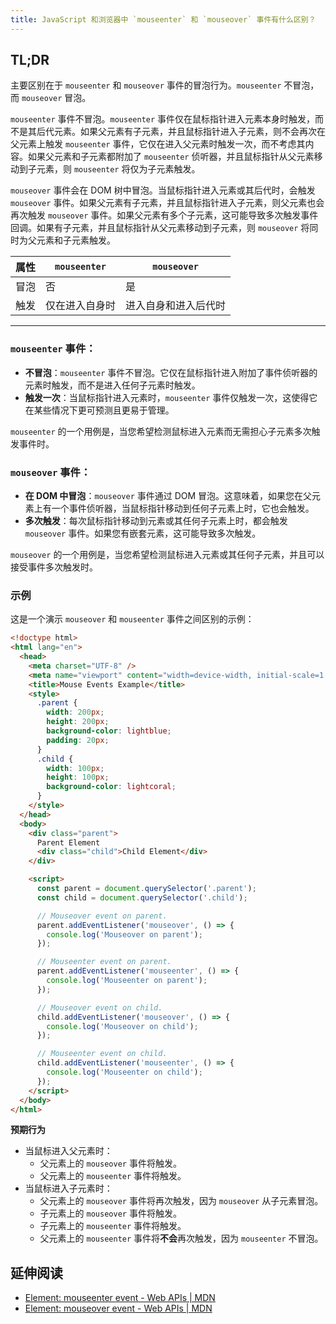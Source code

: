 ```yaml
---
title: JavaScript 和浏览器中 `mouseenter` 和 `mouseover` 事件有什么区别？
---
```


## TL;DR

主要区别在于 `mouseenter` 和 `mouseover` 事件的冒泡行为。`mouseenter` 不冒泡，而 `mouseover` 冒泡。

`mouseenter` 事件不冒泡。`mouseenter` 事件仅在鼠标指针进入元素本身时触发，而不是其后代元素。如果父元素有子元素，并且鼠标指针进入子元素，则不会再次在父元素上触发 `mouseenter` 事件，它仅在进入父元素时触发一次，而不考虑其内容。如果父元素和子元素都附加了 `mouseenter` 侦听器，并且鼠标指针从父元素移动到子元素，则 `mouseenter` 将仅为子元素触发。

`mouseover` 事件会在 DOM 树中冒泡。当鼠标指针进入元素或其后代时，会触发 `mouseover` 事件。如果父元素有子元素，并且鼠标指针进入子元素，则父元素也会再次触发 `mouseover` 事件。如果父元素有多个子元素，这可能导致多次触发事件回调。如果有子元素，并且鼠标指针从父元素移动到子元素，则 `mouseover` 将同时为父元素和子元素触发。

| 属性 | `mouseenter` | `mouseover` |
| --- | --- | --- |
| 冒泡 | 否 | 是 |
| 触发 | 仅在进入自身时 | 进入自身和进入后代时 |

***

### `mouseenter` 事件：

* **不冒泡**：`mouseenter` 事件不冒泡。它仅在鼠标指针进入附加了事件侦听器的元素时触发，而不是进入任何子元素时触发。
* **触发一次**：当鼠标指针进入元素时，`mouseenter` 事件仅触发一次，这使得它在某些情况下更可预测且更易于管理。

`mouseenter` 的一个用例是，当您希望检测鼠标进入元素而无需担心子元素多次触发事件时。

### `mouseover` 事件：

* **在 DOM 中冒泡**：`mouseover` 事件通过 DOM 冒泡。这意味着，如果您在父元素上有一个事件侦听器，当鼠标指针移动到任何子元素上时，它也会触发。
* **多次触发**：每次鼠标指针移动到元素或其任何子元素上时，都会触发 `mouseover` 事件。如果您有嵌套元素，这可能导致多次触发。

`mouseover` 的一个用例是，当您希望检测鼠标进入元素或其任何子元素，并且可以接受事件多次触发时。

### 示例

这是一个演示 `mouseover` 和 `mouseenter` 事件之间区别的示例：

```html
<!doctype html>
<html lang="en">
  <head>
    <meta charset="UTF-8" />
    <meta name="viewport" content="width=device-width, initial-scale=1.0" />
    <title>Mouse Events Example</title>
    <style>
      .parent {
        width: 200px;
        height: 200px;
        background-color: lightblue;
        padding: 20px;
      }
      .child {
        width: 100px;
        height: 100px;
        background-color: lightcoral;
      }
    </style>
  </head>
  <body>
    <div class="parent">
      Parent Element
      <div class="child">Child Element</div>
    </div>

    <script>
      const parent = document.querySelector('.parent');
      const child = document.querySelector('.child');

      // Mouseover event on parent.
      parent.addEventListener('mouseover', () => {
        console.log('Mouseover on parent');
      });

      // Mouseenter event on parent.
      parent.addEventListener('mouseenter', () => {
        console.log('Mouseenter on parent');
      });

      // Mouseover event on child.
      child.addEventListener('mouseover', () => {
        console.log('Mouseover on child');
      });

      // Mouseenter event on child.
      child.addEventListener('mouseenter', () => {
        console.log('Mouseenter on child');
      });
    </script>
  </body>
</html>
```

**预期行为**

* 当鼠标进入父元素时：
  * 父元素上的 `mouseover` 事件将触发。
  * 父元素上的 `mouseenter` 事件将触发。
* 当鼠标进入子元素时：
  * 父元素上的 `mouseover` 事件将再次触发，因为 `mouseover` 从子元素冒泡。
  * 子元素上的 `mouseover` 事件将触发。
  * 子元素上的 `mouseenter` 事件将触发。
  * 父元素上的 `mouseenter` 事件将**不会**再次触发，因为 `mouseenter` 不冒泡。

## 延伸阅读

* [Element: mouseenter event - Web APIs | MDN](https://developer.mozilla.org/en-US/docs/Web/API/Element/mouseenter_event)
* [Element: mouseover event - Web APIs | MDN](https://developer.mozilla.org/en-US/docs/Web/API/Element/mouseover_event)
